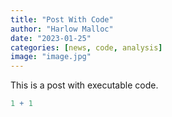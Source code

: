 ```yaml
---
title: "Post With Code"
author: "Harlow Malloc"
date: "2023-01-25"
categories: [news, code, analysis]
image: "image.jpg"
---
```


This is a post with executable code.

```r
1 + 1
```
